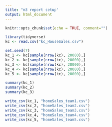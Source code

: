 ```yaml
---
title: "m3 report setup"
output: html_document
---
```


```r
knitr::opts_chunk$set(echo = TRUE, comment="")
```

```r
library(tidyverse)
kc <- read.csv("kc_HouseSales.csv")
```

```r
set.seed(7)
kc_1 <- kc[sample(nrow(kc), 20000),]
kc_2 <- kc[sample(nrow(kc), 20000),]
kc_3 <- kc[sample(nrow(kc), 20000),]
kc_4 <- kc[sample(nrow(kc), 20000),]
kc_5 <- kc[sample(nrow(kc), 20000),]
```

```r
summary(kc_1)
summary(kc_2)
summary(kc_3)
```
```r
write_csv(kc_1, "homeSales_team1.csv")
write_csv(kc_2, "homeSales_team2.csv")
write_csv(kc_3, "homeSales_team3.csv")
write_csv(kc_4, "homeSales_team4.csv")
write_csv(kc_5, "homeSales_team5.csv")
```

